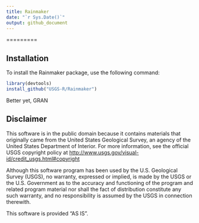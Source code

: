 ```yaml
---
title: Rainmaker
date: "`r Sys.Date()`"
output: github_document
---
```

=========

Installation
------------
To install the Rainmaker package, use the following command:

```r
library(devtools)
install_github("USGS-R/Rainmaker")
```

Better yet, GRAN

Disclaimer
----------
This software is in the public domain because it contains materials that originally came from the United States Geological Survey, an agency of the United States Department of Interior. For more information, see the official USGS copyright policy at [http://www.usgs.gov/visual-id/credit_usgs.html#copyright](http://www.usgs.gov/visual-id/credit_usgs.html#copyright)

Although this software program has been used by the U.S. Geological Survey (USGS), no warranty, expressed or implied, is made by the USGS or the U.S. Government as to the accuracy and functioning of the program and related program material nor shall the fact of distribution constitute any such warranty, and no responsibility is assumed by the USGS in connection therewith.

This software is provided "AS IS".
